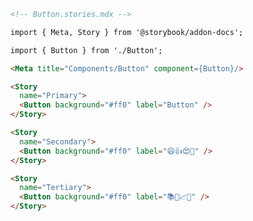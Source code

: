```md
<!-- Button.stories.mdx -->

import { Meta, Story } from '@storybook/addon-docs';

import { Button } from './Button';

<Meta title="Components/Button" component={Button}/>

<Story
  name="Primary">
  <Button background="#ff0" label="Button" />
</Story>

<Story
  name="Secondary">
  <Button background="#ff0" label="😄👍😍💯" />
</Story>

<Story
  name="Tertiary">
  <Button background="#ff0" label="📚📕📈🤓" />
</Story>
```
